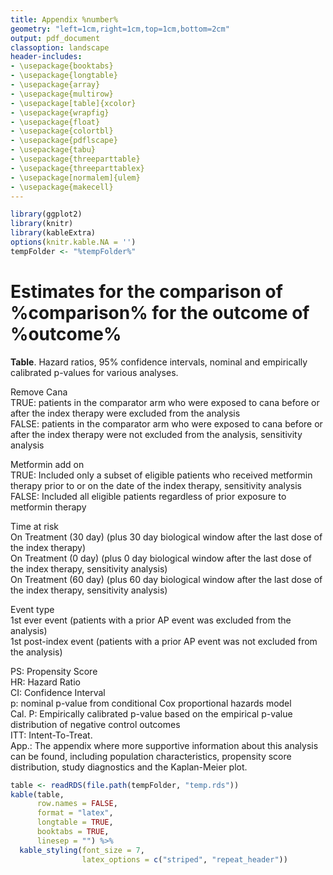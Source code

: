 ```yaml
---
title: Appendix %number%
geometry: "left=1cm,right=1cm,top=1cm,bottom=2cm"
output: pdf_document
classoption: landscape
header-includes:
- \usepackage{booktabs}
- \usepackage{longtable}
- \usepackage{array}
- \usepackage{multirow}
- \usepackage[table]{xcolor}
- \usepackage{wrapfig}
- \usepackage{float}
- \usepackage{colortbl}
- \usepackage{pdflscape}
- \usepackage{tabu}
- \usepackage{threeparttable}
- \usepackage{threeparttablex}
- \usepackage[normalem]{ulem}
- \usepackage{makecell}
---
```


```r
library(ggplot2)
library(knitr) 
library(kableExtra) 
options(knitr.kable.NA = '')
tempFolder <- "%tempFolder%"
```

# Estimates for the comparison of %comparison% for the outcome of %outcome%

**Table**. Hazard ratios, 95% confidence intervals, nominal and empirically calibrated p-values for various analyses. 

Remove Cana  
TRUE: patients in the comparator arm who were exposed to cana before or after the index therapy were excluded from the analysis  
FALSE: patients in the comparator arm who were exposed to cana before or after the index therapy were not excluded from the analysis, sensitivity analysis  
  
Metformin add on  
TRUE: Included only a subset of eligible patients who received metformin therapy prior to or on the date of the index therapy, sensitivity analysis  
FALSE: Included all eligible patients regardless of prior exposure to metformin therapy  

Time at risk  
On Treatment (30 day) (plus 30 day biological window after the last dose of the index therapy)  
On Treatment (0 day) (plus 0 day biological window after the last dose of the index therapy, sensitivity analysis)  
On Treatment (60 day) (plus 60 day biological window after the last dose of the index therapy, sensitivity analysis)  

Event type  
1st ever event (patients with a prior AP event was excluded from the analysis)  
1st post-index event (patients with a prior AP event was not excluded from the analysis)  

PS: Propensity Score  
HR: Hazard Ratio  
CI: Confidence Interval  
p: nominal p-value from conditional Cox proportional hazards model  
Cal. P: Empirically calibrated p-value based on the empirical p-value distribution of negative control outcomes     
ITT: Intent-To-Treat.   
App.: The appendix where more supportive information about this analysis can be found, including population characteristics, propensity score distribution, study diagnostics and the Kaplan-Meier plot.  

```r
table <- readRDS(file.path(tempFolder, "temp.rds"))
kable(table, 
      row.names = FALSE, 
      format = "latex", 
      longtable = TRUE, 
      booktabs = TRUE, 
      linesep = "") %>%
  kable_styling(font_size = 7, 
                latex_options = c("striped", "repeat_header"))
```

